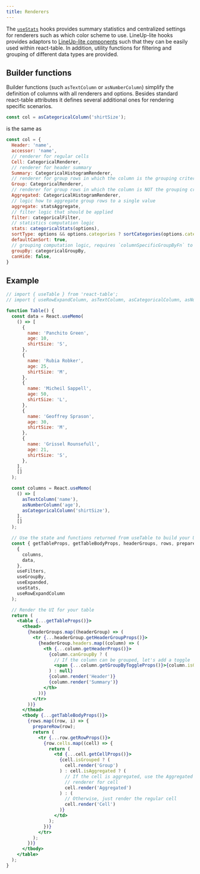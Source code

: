 ```yaml
---
title: Renderers
---
```


The [`useStats`](./useStats) hooks provides summary statistics and centralized settings for renderers such as which color scheme to use. 
LineUp-lite hooks provides adaptors to [LineUp-lite components](/docs/components) such that they can be easily used within react-table. 
In addition, utility functions for filtering and grouping of different data types are provided.

## Builder functions

Builder functions (such `asTextColumn` or `asNumberColumn`) simplify the definition of columns with all renderers and options.
Besides standard react-table attributes it defines several additional ones for rendering specific scenarios.

```jsx
const col = asCategoricalColumn('shirtSize');
```

is the same as 

```jsx
const col = {
  Header: 'name',
  accessor: 'name',
  // renderer for regular cells
  Cell: CategoricalRenderer,
  // renderer for header summary
  Summary: CategoricalHistogramRenderer,
  // renderer for group rows in which the column is the grouping criteria
  Group: CategoricalRenderer,
  // renderer for group rows in which the column is NOT the grouping criteria
  Aggregated: CategoricalHistogramRenderer,
  // logic how to aggregate group rows to a single value
  aggregate: statsAggregate,
  // filter logic that should be applied
  filter: categoricalFilter,
  // statistics computation logic
  stats: categoricalStats(options),
  sortType: options && options.categories ? sortCategories(options.categories) : sortCompare,
  defaultCanSort: true,
  // grouping computation logic, requires `columnSpecificGroupByFn` to be used in the useTable options
  groupBy: categoricalGroupBy,
  canHide: false,
}
```

## Example

```jsx live
// import { useTable } from 'react-table';
// import { useRowExpandColumn, asTextColumn, asCategoricalColumn, asNumberColumn } from '@lineup-lite/hooks';

function Table() {
  const data = React.useMemo(
    () => [
      {
        name: 'Panchito Green',
        age: 10,
        shirtSize: 'S',
      },
      {
        name: 'Rubia Robker',
        age: 25,
        shirtSize: 'M',
      },
      {
        name: 'Micheil Sappell',
        age: 50,
        shirtSize: 'L',
      },
      {
        name: 'Geoffrey Sprason',
        age: 30,
        shirtSize: 'M',
      },
      {
        name: 'Grissel Rounsefull',
        age: 21,
        shirtSize: 'S',
      },
    ],
    []
  );

  const columns = React.useMemo(
    () => [
      asTextColumn('name'),
      asNumberColumn('age'),
      asCategoricalColumn('shirtSize'),
    ],
    []
  );

  // Use the state and functions returned from useTable to build your UI
  const { getTableProps, getTableBodyProps, headerGroups, rows, prepareRow } = useTable(
    {
      columns,
      data,
    },
    useFilters,
    useGroupBy,
    useExpanded,
    useStats,
    useRowExpandColumn
  );

  // Render the UI for your table
  return (
    <table {...getTableProps()}>
      <thead>
        {headerGroups.map((headerGroup) => (
          <tr {...headerGroup.getHeaderGroupProps()}>
            {headerGroup.headers.map((column) => (
              <th {...column.getHeaderProps()}>
                {column.canGroupBy ? (
                  // If the column can be grouped, let's add a toggle
                  <span {...column.getGroupByToggleProps()}>{column.isGrouped ? '🛑 ' : '👊 '}</span>
                ) : null}
                {column.render('Header')}
                {column.render('Summary')}
              </th>
            ))}
          </tr>
        ))}
      </thead>
      <tbody {...getTableBodyProps()}>
        {rows.map((row, i) => {
          prepareRow(row);
          return (
            <tr {...row.getRowProps()}>
              {row.cells.map((cell) => {
                return (
                  <td {...cell.getCellProps()}>
                    {cell.isGrouped ? (
                      cell.render('Group')
                    ) : cell.isAggregated ? (
                      // If the cell is aggregated, use the Aggregated
                      // renderer for cell
                      cell.render('Aggregated')
                    ) : (
                      // Otherwise, just render the regular cell
                      cell.render('Cell')
                    )}
                  </td>
                );
              })}
            </tr>
          );
        })}
      </tbody>
    </table>
  );
}
```
